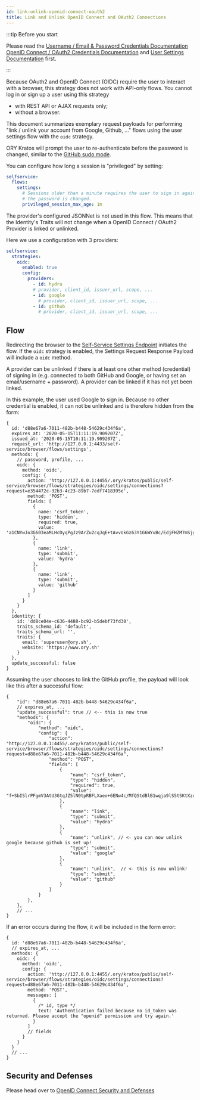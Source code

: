 ```yaml
---
id: link-unlink-openid-connect-oauth2
title: Link and Unlink OpenID Connect and OAuth2 Connections
---
```


:::tip Before you start

Please read the
[Username / Email & Password Credentials Documentation](../../../concepts/credentials/username-email-password.mdx)
[OpenID Connect / OAuth2 Credentials Documentation](../../../concepts/credentials/openid-connect-oidc-oauth2.mdx)
and [User Settings Documentation](../user-settings.mdx) first.

:::

Because OAuth2 and OpenID Connect (OIDC) require the user to interact with a
browser, this strategy does not work with API-only flows. You cannot log in or
sign up a user using this strategy

- with REST API or AJAX requests only;
- without a browser.

This document summarizes exemplary request payloads for performing "link /
unlink your account from Google, Github, ..." flows using the user settings flow
with the `oidc` strategy.

ORY Kratos will prompt the user to re-authenticate before the password is
changed, similar to the
[GitHub sudo mode](https://help.github.com/en/github/authenticating-to-github/sudo-mode).

You can configure how long a session is "privileged" by setting:

```yaml title="path/to/kratos/config.yml"
selfservice:
  flows:
    settings:
      # Sessions older than a minute requires the user to sign in again before
      # the password is changed.
      privileged_session_max_age: 1m
```

The provider's configured JSONNet is not used in this flow. This means that the
Identity's Traits will not change when a OpenID Connect / OAuth2 Provider is
linked or unlinked.

Here we use a configuration with 3 providers:

```yaml title="path/to/my/kratos/config.yml"
selfservice:
  strategies:
    oidc:
      enabled: true
      config:
        providers:
          - id: hydra
          # provider, client_id, issuer_url, scope, ...
          - id: google
            # provider, client_id, issuer_url, scope, ...
          - id: github
            # provider, client_id, issuer_url, scope, ...
```

## Flow

Redirecting the browser to the
[Self-Service Settings Endpoint](../user-settings.mdx#user-settings-process-sequence)
initiates the flow. If the `oidc` strategy is enabled, the Settings Request
Response Payload will include a `oidc` method.

A provider can be unlinked if there is at least one other method (credential) of
signing in (e.g. connected to both GitHub and Google, or having set an
email/username + password). A provider can be linked if it has not yet been
linked.

In this example, the user used Google to sign in. Because no other credential is
enabled, it can not be unlinked and is therefore hidden from the form:

```json5 title="$ curl http://<kratos-admin>/self-service/browser/flows/requests/settings?request=d88e67a6-7011-482b-b448-54629c434f6a"
{
  id: 'd88e67a6-7011-482b-b448-54629c434f6a',
  expires_at: '2020-05-15T11:11:19.909207Z',
  issued_at: '2020-05-15T10:11:19.909207Z',
  request_url: 'http://127.0.0.1:4433/self-service/browser/flows/settings',
  methods: {
    // password, profile, ...
    oidc: {
      method: 'oidc',
      config: {
        action: 'http://127.0.0.1:4455/.ory/kratos/public/self-service/browser/flows/strategies/oidc/settings/connections?request=e354472c-32b3-4c23-89b7-7edf7418395e',
        method: 'POST',
        fields: [
          {
            name: 'csrf_token',
            type: 'hidden',
            required: true,
            value: 'a1CNYwJo3G603eaMLHcDyqPgJz9ArZu2cqJqE+tAvvUkGz63Y1G6WYuBc/EdjFHZM7mSjglbroNQyEAjuY21pw=='
          },
          {
            name: 'link',
            type: 'submit',
            value: 'hydra'
          },
          {
            name: 'link',
            type: 'submit',
            value: 'github'
          }
        ]
      }
    }
  },
  identity: {
    id: 'dd8ce04e-c636-4488-bc92-b5debf73fd30',
    traits_schema_id: 'default',
    traits_schema_url: '',
    traits: {
      email: 'superuser@ory.sh',
      website: 'https://www.ory.sh'
    }
  },
  update_successful: false
}
```

Assuming the user chooses to link the GitHub profile, the payload will look like
this after a successful flow:

```json5 title="$ curl http://<kratos-admin>/self-service/browser/flows/requests/settings?request=d88e67a6-7011-482b-b448-54629c434f6a"
{
    "id": "d88e67a6-7011-482b-b448-54629c434f6a",
    // expires_at, ...
    "update_successful": true // <-- this is now true
    "methods": {
        "oidc": {
            "method": "oidc",
            "config": {
                "action": "http://127.0.0.1:4455/.ory/kratos/public/self-service/browser/flows/strategies/oidc/settings/connections?request=d88e67a6-7011-482b-b448-54629c434f6a",
                "method": "POST",
                "fields": [
                    {
                        "name": "csrf_token",
                        "type": "hidden",
                        "required": true,
                        "value": "f+SbISlrPFgmV3AtU3GtqJZ5lN0tpRBFLXaeo+6ENw4c/MfQStdBlB1wqja9lS5tSKtXzo1Ex/wPdhPoeLlPrQ=="
                    },
                    {
                        "name": "link",
                        "type": "submit",
                        "value": "hydra"
                    },
                    {
                        "name": "unlink", // <- you can now unlink google because github is set up!
                        "type": "submit",
                        "value": "google"
                    },
                    {
                        "name": "unlink",  // <- this is now unlink!
                        "type": "submit",
                        "value": "github"
                    }
                ]
            }
        },
    },
    // ...
}
```

If an error occurs during the flow, it will be included in the form error:

```json5 title="$ curl http://<kratos-admin>/self-service/browser/flows/requests/settings?request=d88e67a6-7011-482b-b448-54629c434f6a"
{
  id: 'd88e67a6-7011-482b-b448-54629c434f6a',
  // expires_at, ...
  methods: {
    oidc: {
      method: 'oidc',
      config: {
        action: 'http://127.0.0.1:4455/.ory/kratos/public/self-service/browser/flows/strategies/oidc/settings/connections?request=d88e67a6-7011-482b-b448-54629c434f6a',
        method: 'POST',
        messages: [
          {
            /* id, type */
            text: 'Authentication failed because no id_token was returned. Please accept the "openid" permission and try again.'
          }
        ]
        // fields
      }
    }
  }
  // ...
}
```

## Security and Defenses

Please head over to
[OpenID Connect Security and Defenses](../user-login-user-registration/openid-connect-social-sign-in-oauth2.mdx#security-and-defenses)
